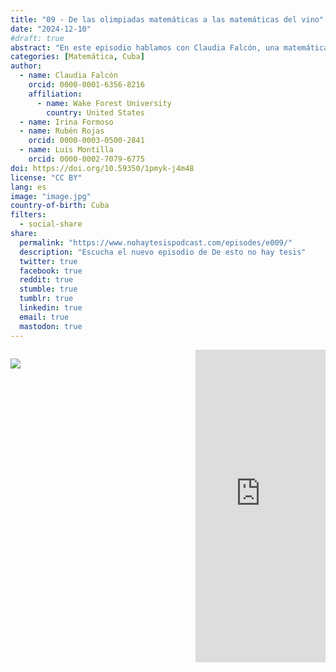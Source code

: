 ```yaml
---
title: "09 - De las olimpiadas matemáticas a las matemáticas del vino"
date: "2024-12-10"
#draft: true
abstract: "En este episodio hablamos con Claudia Falcón, una matemática cubana apasionada por la mecánica de fluidos. Compartió su experiencia venciendo el miedo a la investigación, su adaptación a nuevas culturas y su transición por diferentes campos gracias a las matemáticas. ¡Disfruten! qn8Kb0AIPd89W2x7RI5U"
categories: [Matemática, Cuba]
author: 
  - name: Claudia Falcón
    orcid: 0000-0001-6356-8216
    affiliation:
      - name: Wake Forest University
        country: United States
  - name: Irina Formoso
  - name: Rubén Rojas
    orcid: 0000-0003-0500-2841
  - name: Luis Montilla
    orcid: 0000-0002-7079-6775
doi: https://doi.org/10.59350/1pmyk-j4m48
license: "CC BY"
lang: es
image: "image.jpg"
country-of-birth: Cuba
filters:
  - social-share
share:
  permalink: "https://www.nohaytesispodcast.com/episodes/e009/"
  description: "Escucha el nuevo episodio de De esto no hay tesis"
  twitter: true
  facebook: true
  reddit: true
  stumble: true
  tumblr: true
  linkedin: true
  email: true
  mastodon: true
---
```


:::::::::::::: {.columns}

::: {.column width="45%"}
![](image.jpg)
:::
::: {.column width="10%"}
:::
::: {.column width="45%"}
<iframe src="https://castbox.fm/app/castbox/player/id4697760/id760987399?v=8.22.11&autoplay=0&hide_list=1" frameborder="0" width="100%" height="500"></iframe>
:::
:::::::::::::: 

